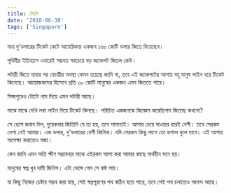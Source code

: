 ```yaml
---
title: টোটো
date: '2018-06-30'
tags: ['Singapore']
---
```


মাত্র দু'ডলারের টিকেট কেটে আমেরিকায় একজন ১৬০ কোটি ডলার জিতে নিয়েছেন।

পৃথিবীর ইতিহাসে এবারেই সম্ভবত সবচেয়ে বড় জ্যাকপট জিতল কেউ।

লটারী জিতে যাবার পর বেচারীর অবস্থা কেমন হয়েছে জানি না, তবে এই জ্যাকপটের আশায় বহু মানুষ লাইন ধরে টিকেট কিনেছে। আয়োজকদের হিসেবে প্রতি ৩০ কোটি মানুষের একজন এমন জিততে পারে।

সিঙ্গাপুরেও টোটো নাম দিয়ে এমন লটারী আছে।

মাঝে মাঝে দেখি লম্বা লাইন দিয়ে টিকেট কিনছে। পরিচিত একজনকে জিজ্ঞেস করেছিলাম জিতেছ কখনো?

সে হেসে জবাব দিল, দুয়েকবার জিতিনি যে তা হয়, তবে সামান্যই। আসার চেয়ে যাওয়ার হারই বেশী। তবে সেরকম নেশা নেই আমার। এক ডলার, দু'ডলারের বেশী কিনিনা। যদি সেরকম কিছু লাগে তো কপাল খুলে যাবে। এই আশায় অপেক্ষা করাতেও মজা।

কেন জানি এমন অতি ক্ষীণ সম্ভাবনার মাঝে এইরকম আশা করা আমার কাছে অর্থহীন মনে হয়।

মানুষের স্বপ্ন খুব দামী জিনিস। এটা ভেঙ্গে গেল সে কষ্ট পায়।

যা কিছু নিজের চেষ্টায় সম্ভব করা যায়, সেই স্বপ্নপূরণের পথ কঠিন হতে পারে, তবে সেই পথ চলাতেও আনন্দ আছে।